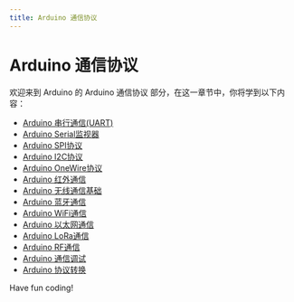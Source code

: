 ```yaml
---
title: Arduino 通信协议
---
```


# Arduino 通信协议

欢迎来到 Arduino 的 Arduino 通信协议 部分，在这一章节中，你将学到以下内容：

- [Arduino 串行通信(UART)](./0-arduino-serial-communication-uart.mdx)
- [Arduino Serial监视器](./1-arduino-serial-monitor.mdx)
- [Arduino SPI协议](./2-arduino-spi-protocol.mdx)
- [Arduino I2C协议](./3-arduino-i2c-protocol.mdx)
- [Arduino OneWire协议](./4-arduino-onewire-protocol.mdx)
- [Arduino 红外通信](./5-arduino-infrared-communication.mdx)
- [Arduino 无线通信基础](./6-arduino-wireless-communication-basics.mdx)
- [Arduino 蓝牙通信](./7-arduino-bluetooth-communication.mdx)
- [Arduino WiFi通信](./8-arduino-wifi-communication.mdx)
- [Arduino 以太网通信](./9-arduino-ethernet-communication.mdx)
- [Arduino LoRa通信](./10-arduino-lora-communication.mdx)
- [Arduino RF通信](./11-arduino-rf-communication.mdx)
- [Arduino 通信调试](./12-arduino-communication-debugging.mdx)
- [Arduino 协议转换](./13-arduino-protocol-conversion.mdx)

Have fun coding!